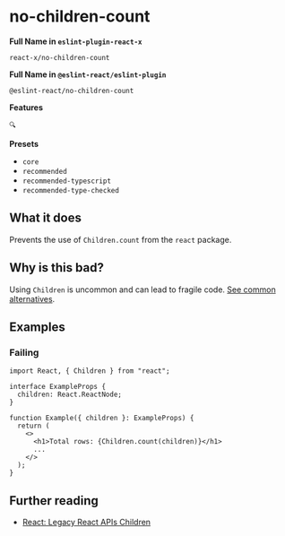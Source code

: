 # no-children-count

**Full Name in `eslint-plugin-react-x`**

```plain copy
react-x/no-children-count
```

**Full Name in `@eslint-react/eslint-plugin`**

```plain copy
@eslint-react/no-children-count
```

**Features**

`🔍`

**Presets**

- `core`
- `recommended`
- `recommended-typescript`
- `recommended-type-checked`

## What it does

Prevents the use of `Children.count` from the `react` package.

## Why is this bad?

Using `Children` is uncommon and can lead to fragile code. [See common alternatives](https://react.dev/reference/react/Children#alternatives).

## Examples

### Failing

```tsx
import React, { Children } from "react";

interface ExampleProps {
  children: React.ReactNode;
}

function Example({ children }: ExampleProps) {
  return (
    <>
      <h1>Total rows: {Children.count(children)}</h1>
      ...
    </>
  );
}
```

## Further reading

- [React: Legacy React APIs Children](https://react.dev/reference/react/Children)
